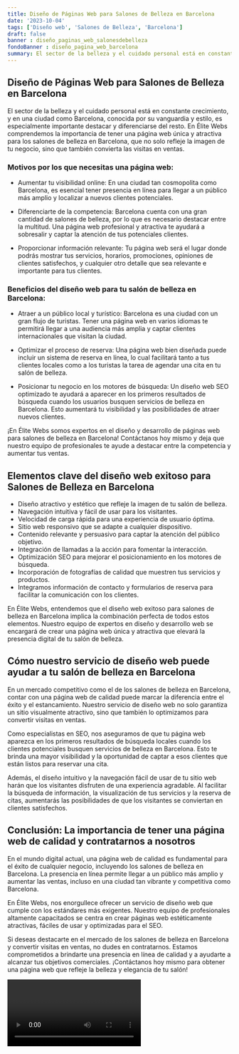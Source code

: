 ```yaml
---
title: Diseño de Páginas Web para Salones de Belleza en Barcelona
date: '2023-10-04'
tags: ['Diseño web', 'Salones de Belleza', 'Barcelona']
draft: false
banner : diseño_paginas_web_salonesdebelleza
fondoBanner : diseño_pagina_web_barcelona
summary: El sector de la belleza y el cuidado personal está en constante crecimiento, y en una ciudad como Barcelona, conocida por su vanguardia y estilo, es especialmente importante destacar y diferenciarse del resto. En Élite Webs comprendemos la importancia de tener una página web única y atractiva para los salones de belleza en Barcelona, que no solo refleje la imagen de tu negocio, sino que también convierta las visitas en ventas.
---
```


## Diseño de Páginas Web para Salones de Belleza en Barcelona

El sector de la belleza y el cuidado personal está en constante crecimiento, y en una ciudad como Barcelona, conocida por su vanguardia y estilo, es especialmente importante destacar y diferenciarse del resto. En Élite Webs comprendemos la importancia de tener una página web única y atractiva para los salones de belleza en Barcelona, que no solo refleje la imagen de tu negocio, sino que también convierta las visitas en ventas.

### Motivos por los que necesitas una página web:

- Aumentar tu visibilidad online: En una ciudad tan cosmopolita como Barcelona, es esencial tener presencia en línea para llegar a un público más amplio y localizar a nuevos clientes potenciales.

- Diferenciarte de la competencia: Barcelona cuenta con una gran cantidad de salones de belleza, por lo que es necesario destacar entre la multitud. Una página web profesional y atractiva te ayudará a sobresalir y captar la atención de tus potenciales clientes.

- Proporcionar información relevante: Tu página web será el lugar donde podrás mostrar tus servicios, horarios, promociones, opiniones de clientes satisfechos, y cualquier otro detalle que sea relevante e importante para tus clientes.

### Beneficios del diseño web para tu salón de belleza en Barcelona:

- Atraer a un público local y turístico: Barcelona es una ciudad con un gran flujo de turistas. Tener una página web en varios idiomas te permitirá llegar a una audiencia más amplia y captar clientes internacionales que visitan la ciudad.

- Optimizar el proceso de reserva: Una página web bien diseñada puede incluir un sistema de reserva en línea, lo cual facilitará tanto a tus clientes locales como a los turistas la tarea de agendar una cita en tu salón de belleza.

- Posicionar tu negocio en los motores de búsqueda: Un diseño web SEO optimizado te ayudará a aparecer en los primeros resultados de búsqueda cuando los usuarios busquen servicios de belleza en Barcelona. Esto aumentará tu visibilidad y las posibilidades de atraer nuevos clientes.

¡En Élite Webs somos expertos en el diseño y desarrollo de páginas web para salones de belleza en Barcelona! Contáctanos hoy mismo y deja que nuestro equipo de profesionales te ayude a destacar entre la competencia y aumentar tus ventas.

<GifSeo />

<Cta />

## Elementos clave del diseño web exitoso para Salones de Belleza en Barcelona

- Diseño atractivo y estético que refleje la imagen de tu salón de belleza.
- Navegación intuitiva y fácil de usar para los visitantes.
- Velocidad de carga rápida para una experiencia de usuario óptima.
- Sitio web responsivo que se adapte a cualquier dispositivo.
- Contenido relevante y persuasivo para captar la atención del público objetivo.
- Integración de llamadas a la acción para fomentar la interacción.
- Optimización SEO para mejorar el posicionamiento en los motores de búsqueda.
- Incorporación de fotografías de calidad que muestren tus servicios y productos.
- Integramos información de contacto y formularios de reserva para facilitar la comunicación con los clientes.

En Élite Webs, entendemos que el diseño web exitoso para salones de belleza en Barcelona implica la combinación perfecta de todos estos elementos. Nuestro equipo de expertos en diseño y desarrollo web se encargará de crear una página web única y atractiva que elevará la presencia digital de tu salón de belleza.

## Cómo nuestro servicio de diseño web puede ayudar a tu salón de belleza en Barcelona

En un mercado competitivo como el de los salones de belleza en Barcelona, contar con una página web de calidad puede marcar la diferencia entre el éxito y el estancamiento. Nuestro servicio de diseño web no solo garantiza un sitio visualmente atractivo, sino que también lo optimizamos para convertir visitas en ventas.

Como especialistas en SEO, nos aseguramos de que tu página web aparezca en los primeros resultados de búsqueda locales cuando los clientes potenciales busquen servicios de belleza en Barcelona. Esto te brinda una mayor visibilidad y la oportunidad de captar a esos clientes que están listos para reservar una cita.

Además, el diseño intuitivo y la navegación fácil de usar de tu sitio web harán que los visitantes disfruten de una experiencia agradable. Al facilitar la búsqueda de información, la visualización de tus servicios y la reserva de citas, aumentarás las posibilidades de que los visitantes se conviertan en clientes satisfechos.

## Conclusión: La importancia de tener una página web de calidad y contratarnos a nosotros

En el mundo digital actual, una página web de calidad es fundamental para el éxito de cualquier negocio, incluyendo los salones de belleza en Barcelona. La presencia en línea permite llegar a un público más amplio y aumentar las ventas, incluso en una ciudad tan vibrante y competitiva como Barcelona.

En Élite Webs, nos enorgullece ofrecer un servicio de diseño web que cumple con los estándares más exigentes. Nuestro equipo de profesionales altamente capacitados se centra en crear páginas web estéticamente atractivas, fáciles de usar y optimizadas para el SEO.

Si deseas destacarte en el mercado de los salones de belleza en Barcelona y convertir visitas en ventas, no dudes en contratarnos. Estamos comprometidos a brindarte una presencia en línea de calidad y a ayudarte a alcanzar tus objetivos comerciales. ¡Contáctanos hoy mismo para obtener una página web que refleje la belleza y elegancia de tu salón!

<Video />

<CtaBot job='Salones de Belleza' city='Barcelona'/>

<Gmaps query='Barcelona+españa+maps' />